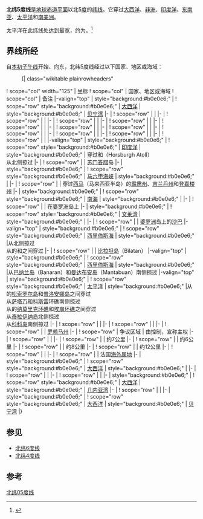 {{Location map-line|lat=5}}
{{kml}}
'''北纬5度线'''是[[地球|地球]][[赤道|赤道平面]]以北5[[度_(角)|度]]的[[纬线|纬线]]。它穿过[[大西洋|大西洋]]、[[非洲|非洲]]、[[印度洋|印度洋]]、[[东南亚|东南亚]]、[[太平洋|太平洋]]和[[南美洲|南美洲]]。

太平洋在此纬线处达到最宽，约为{{convert|19300|km|mi}}。<ref>{{cite web|title=太平洋|url=http://www.britannica.com/EBchecked/topic/437703/Pacific-Ocean|language=en|publisher=[[大英百科全書|大英百科全書]]|accessdate=2013-10-07|archive-date=2013-10-14|archive-url=https://web.archive.org/web/20131014172828/http://www.britannica.com/EBchecked/topic/437703/Pacific-Ocean|dead-url=no}}</ref>

==界线所经==
自[[本初子午线|本初子午线]]开始、向东，北纬5度线经过以下国家、地区或海域：
:{| class="wikitable plainrowheaders"
! scope="col" width="125" | 坐标
! scope="col" | 国家、地区或海域
! scope="col" | 备注
|-valign="top"
| style="background:#b0e0e6;" | {{Coord|5|0|N|0|0|E|type:landmark|name=本初子午线}}
! scope="row" style="background:#b0e0e6;" | [[大西洋|大西洋]]
| style="background:#b0e0e6;" | [[贝宁湾|贝宁湾]]
|-
| {{Coord|5|0|N|5|26|E|type:country|name=尼日利亚}}
! scope="row" | {{NGA}}
|
|-
| {{Coord|5|0|N|8|41|E|type:country|name=喀麦隆}}
! scope="row" | {{CMR}}
|
|-
| {{Coord|5|0|N|14|41|E|type:country|name=中非共和国}}
! scope="row" | {{CAF}}
|
|-
| {{Coord|5|0|N|19|14|E|type:country|name=刚果（金）}}
! scope="row" | {{COD}}
| 
|-
| {{Coord|5|0|N|19|53|E|type:country|name=中非共和国}}
! scope="row" | {{CAF}}
|
|-
| {{Coord|5|0|N|24|18|E|type:country|name=刚果（金）}}
! scope="row" | {{COD}}
|
|-
| {{Coord|5|0|N|24|38|E|type:country|name=中非共和国}}
! scope="row" | {{CAF}}
|
|-
| {{Coord|5|0|N|25|8|E|type:country|name=刚果（金）}}
! scope="row" | {{COD}}
|
|-
| {{Coord|5|0|N|27|29|E|type:country|name=南苏丹}}
! scope="row" | {{SSD}}
|
|-
| {{Coord|5|0|N|35|49|E|type:country|name=埃塞俄比亚}}
! scope="row" | {{ETH}}
|
|-
| {{Coord|5|0|N|45|3|E|type:country|name=索马里}}
! scope="row" | {{SOM}}
|
|-valign="top"
| style="background:#b0e0e6;" | {{Coord|5|0|N|48|16|E|type:waterbody|name=印度洋}}
! scope="row" style="background:#b0e0e6;" | [[印度洋|印度洋]]
| style="background:#b0e0e6;" | 穿过{{MDV}}{{link-en|南马洛斯马杜卢环礁|Southern Maalhosmadulhu Atoll}}和{{link-en|戈伊杜岛（巴环礁）|Goidhoo (Baa Atoll)#Horsburgh Atoll (Goifulhafehendhu)|霍斯堡环礁}}（Horsburgh Atoll）<br/>从{{MDV}}{{link-en|卡斯杜岛（卡富环礁）|Kaashidhoo (Kaafu Atoll)|卡斯杜岛}}北侧掠过
|-
| {{Coord|5|0|N|95|21|E|type:country|name=印尼}}
! scope="row" | {{IDN}}
| [[苏门答腊|苏门答腊]]岛
|-
| style="background:#b0e0e6;" | {{Coord|5|0|N|97|44|E|type:waterbody|name=马六甲海峡}}
! scope="row" style="background:#b0e0e6;" | [[马六甲海峡|马六甲海峡]]
| style="background:#b0e0e6;" |
|-
| {{Coord|5|0|N|100|29|E|type:country|name=马来西亚}}
! scope="row" | {{MAS}}
| 穿过[[西马|西马]]（马来西亚半岛）的[[霹雳州|霹雳州]]、[[吉兰丹州|吉兰丹州]]和[[登嘉楼州|登嘉楼州]]
|-
| style="background:#b0e0e6;" | {{Coord|5|0|N|103|19|E|type:waterbody|name=南海}}
! scope="row" style="background:#b0e0e6;" | [[南海|南海]]
| style="background:#b0e0e6;" |
|-
| {{Coord|5|0|N|114|55|E|type:country|name=文莱}}
! scope="row" | {{BRU}}
| 在[[婆罗洲|婆罗洲]]岛上
|-
| style="background:#b0e0e6;" | {{Coord|5|0|N|115|7|E|type:waterbody|name=文莱湾}}
! scope="row" style="background:#b0e0e6;" | [[文莱湾|文莱湾]]
| style="background:#b0e0e6;" |
|-
| {{Coord|5|0|N|115|27|E|type:country|name=马来西亚}}
! scope="row" | {{MAS}}
| [[婆罗洲|婆罗洲]]岛上的[[沙巴|沙巴]]
|-valign="top"
| style="background:#b0e0e6;" | {{Coord|5|0|N|118|52|E|type:waterbody|name=西里伯斯海}}
! scope="row" style="background:#b0e0e6;" | [[西里伯斯海|西里伯斯海]]
| style="background:#b0e0e6;" |从{{PHI}}{{link-en|锡布图岛|Sibutu, Tawi-Tawi}}北侧掠过<br/>从{{PHL}}的{{link-en|邦奥岛|Bongao, Tawi-Tawi}}和{{link-en|锡穆努尔岛|Simunul, Tawi-Tawi}}之间穿过
|-
| {{Coord|5|0|N|120|0|E|type:country|name=菲律宾}}
! scope="row" | {{PHI}}
| [[比拉坦岛|比拉坦岛]]（Bilatan）
|-valign="top"
| style="background:#b0e0e6;" | {{Coord|5|0|N|120|1|E|type:waterbody|name=西里伯斯海}}
! scope="row" style="background:#b0e0e6;" | [[西里伯斯海|西里伯斯海]]
| style="background:#b0e0e6;" |从{{PHI}}[[巴纳兰岛|巴纳兰岛]]（Banaran）和[[曼达布安岛|曼达布安岛]]（Mantabuan）南侧掠过
|-valign="top"
| style="background:#b0e0e6;" | {{Coord|5|0|N|125|23|E|type:waterbody|name=太平洋}}
! scope="row" style="background:#b0e0e6;" | [[太平洋|太平洋]]
| style="background:#b0e0e6;" |从{{PLW}}的[[松索罗尔岛|松索罗尔岛]]和[[普洛安娜岛|普洛安娜岛]]之间穿过<br/>从{{FSM}}[[萨塔万|萨塔万]]和[[科斯雷|科斯雷]]环礁南侧掠过<br/>从{{MHL}}的[[纳莫里克环礁|纳莫里克环礁]]和[[埃崩环礁|埃崩环礁]]之间穿过<br/>从{{KIR}}[[泰拉伊纳岛|泰拉伊纳岛]]北侧掠过<br/>从{{CRI}}[[科科岛_(哥斯达黎加)|科科岛]]南侧掠过
|-
| {{Coord|5|0|N|77|22|W|type:country|name=哥伦比亚}}
! scope="row" | {{COL}}
|
|-
| {{Coord|5|0|N|67|48|W|type:country|name=委内瑞拉}}
! scope="row" | {{VEN}}
|
|-
| {{Coord|5|0|N|60|35|W|type:country|name=巴西}}
! scope="row" | {{BRA}}
| [[罗赖马州|罗赖马州]]
|-
| {{Coord|5|0|N|59|59|W|type:country|name=圭亚那和委内瑞拉争议区域}}
! scope="row" | 争议区域
| 由{{GUY}}控制，{{VEN}}宣称主权
|-
| {{Coord|5|0|N|58|50|W|type:country|name=圭亚那}}
! scope="row" | {{GUY}}
|
|-
| {{Coord|5|0|N|57|42|W|type:country|name=苏里南}}
! scope="row" | {{SUR}}
| 约7公里
|-
| {{Coord|5|0|N|57|38|W|type:country|name=Guyana}}
! scope="row" | {{GUY}}
| 约6公里
|-
| {{Coord|5|0|N|57|34|W|type:country|name=苏里南}}
! scope="row" | {{SUR}}
| 约8公里
|-
| {{Coord|5|0|N|57|30|W|type:country|name=圭亚那}}
! scope="row" | {{GUY}}
| 约12公里
|-
| {{Coord|5|0|N|57|24|W|type:country|name=苏里南}}
! scope="row" | {{SUR}}
|
|-
| {{Coord|5|0|N|54|26|W|type:country|name=法属圭亚那}}
! scope="row" | {{GUF}}
| 法国[[海外属地|海外属地]]
|-
| style="background:#b0e0e6;" | {{Coord|5|0|N|52|25|W|type:waterbody|name=大西洋}}
! scope="row" style="background:#b0e0e6;" | [[大西洋|大西洋]]
| style="background:#b0e0e6;" |
|-
| {{Coord|5|0|N|9|2|W|type:country|name=利比里亚}}
! scope="row" | {{LBR}}
|
|-
| {{Coord|5|0|N|7|32|W|type:country|name=科特迪瓦}}
! scope="row" | {{CIV}}
|
|-
| style="background:#b0e0e6;" | {{Coord|5|0|N|5|56|W|type:waterbody|name=大西洋}}
! scope="row" style="background:#b0e0e6;" | [[大西洋|大西洋]]
| style="background:#b0e0e6;" | [[几内亚湾|几内亚湾]]
|-
| {{Coord|5|0|N|2|40|W|type:country|name=加纳}}
! scope="row" | {{GHA}}
|
|-
| style="background:#b0e0e6;" | {{Coord|5|0|N|1|38|W|type:waterbody|name=大西洋}}
! scope="row" style="background:#b0e0e6;" | [[大西洋|大西洋]]
| style="background:#b0e0e6;" | [[贝宁湾|贝宁湾]]
|}

==参见==
*[[北纬6度线|北纬6度线]]
*[[北纬4度线|北纬4度线]]

==参考==
{{Reflist}}

{{geographical coordinates|state=collapsed}}

[[Category:纬线|北纬05度线]]